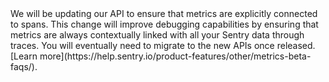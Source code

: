 <Alert level="warning" title="Upcoming API Changes">
We will be updating our API to ensure that metrics are explicitly connected to spans. This change will improve debugging capabilities by ensuring that metrics are always contextually linked with all your Sentry data through traces. You will eventually need to migrate to the new APIs once released. [Learn more](https://help.sentry.io/product-features/other/metrics-beta-faqs/).
</Alert>
